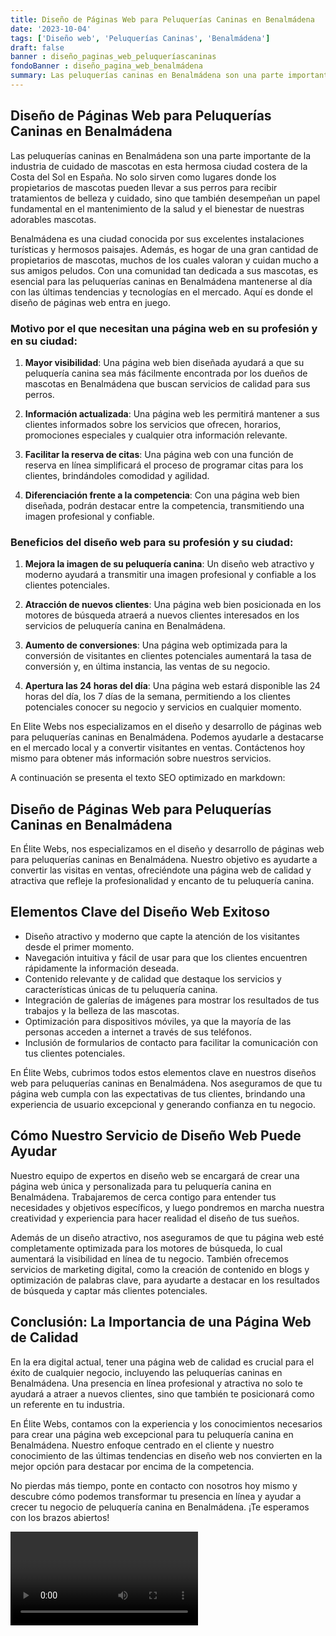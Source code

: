 ```yaml
---
title: Diseño de Páginas Web para Peluquerías Caninas en Benalmádena
date: '2023-10-04'
tags: ['Diseño web', 'Peluquerías Caninas', 'Benalmádena']
draft: false
banner : diseño_paginas_web_peluqueríascaninas
fondoBanner : diseño_pagina_web_benalmádena
summary: Las peluquerías caninas en Benalmádena son una parte importante de la industria de cuidado de mascotas en esta hermosa ciudad costera de la Costa del Sol en España. No solo sirven como lugares donde los propietarios de mascotas pueden llevar a sus perros para recibir tratamientos de belleza y cuidado, sino que también desempeñan un papel fundamental en el mantenimiento de la salud y el bienestar de nuestras adorables mascotas.
---
```


## Diseño de Páginas Web para Peluquerías Caninas en Benalmádena

Las peluquerías caninas en Benalmádena son una parte importante de la industria de cuidado de mascotas en esta hermosa ciudad costera de la Costa del Sol en España. No solo sirven como lugares donde los propietarios de mascotas pueden llevar a sus perros para recibir tratamientos de belleza y cuidado, sino que también desempeñan un papel fundamental en el mantenimiento de la salud y el bienestar de nuestras adorables mascotas.

Benalmádena es una ciudad conocida por sus excelentes instalaciones turísticas y hermosos paisajes. Además, es hogar de una gran cantidad de propietarios de mascotas, muchos de los cuales valoran y cuidan mucho a sus amigos peludos. Con una comunidad tan dedicada a sus mascotas, es esencial para las peluquerías caninas en Benalmádena mantenerse al día con las últimas tendencias y tecnologías en el mercado. Aquí es donde el diseño de páginas web entra en juego.

### Motivo por el que necesitan una página web en su profesión y en su ciudad:

1. **Mayor visibilidad**: Una página web bien diseñada ayudará a que su peluquería canina sea más fácilmente encontrada por los dueños de mascotas en Benalmádena que buscan servicios de calidad para sus perros.

2. **Información actualizada**: Una página web les permitirá mantener a sus clientes informados sobre los servicios que ofrecen, horarios, promociones especiales y cualquier otra información relevante.

3. **Facilitar la reserva de citas**: Una página web con una función de reserva en línea simplificará el proceso de programar citas para los clientes, brindándoles comodidad y agilidad.

4. **Diferenciación frente a la competencia**: Con una página web bien diseñada, podrán destacar entre la competencia, transmitiendo una imagen profesional y confiable.

### Beneficios del diseño web para su profesión y su ciudad:

1. **Mejora la imagen de su peluquería canina**: Un diseño web atractivo y moderno ayudará a transmitir una imagen profesional y confiable a los clientes potenciales.

2. **Atracción de nuevos clientes**: Una página web bien posicionada en los motores de búsqueda atraerá a nuevos clientes interesados en los servicios de peluquería canina en Benalmádena.

3. **Aumento de conversiones**: Una página web optimizada para la conversión de visitantes en clientes potenciales aumentará la tasa de conversión y, en última instancia, las ventas de su negocio.

4. **Apertura las 24 horas del día**: Una página web estará disponible las 24 horas del día, los 7 días de la semana, permitiendo a los clientes potenciales conocer su negocio y servicios en cualquier momento.

En Elite Webs nos especializamos en el diseño y desarrollo de páginas web para peluquerías caninas en Benalmádena. Podemos ayudarle a destacarse en el mercado local y a convertir visitantes en ventas. Contáctenos hoy mismo para obtener más información sobre nuestros servicios.

<GifSeo />

<Cta />

A continuación se presenta el texto SEO optimizado en markdown:

## Diseño de Páginas Web para Peluquerías Caninas en Benalmádena

En Élite Webs, nos especializamos en el diseño y desarrollo de páginas web para peluquerías caninas en Benalmádena. Nuestro objetivo es ayudarte a convertir las visitas en ventas, ofreciéndote una página web de calidad y atractiva que refleje la profesionalidad y encanto de tu peluquería canina.

## Elementos Clave del Diseño Web Exitoso

- Diseño atractivo y moderno que capte la atención de los visitantes desde el primer momento.
- Navegación intuitiva y fácil de usar para que los clientes encuentren rápidamente la información deseada.
- Contenido relevante y de calidad que destaque los servicios y características únicas de tu peluquería canina.
- Integración de galerías de imágenes para mostrar los resultados de tus trabajos y la belleza de las mascotas.
- Optimización para dispositivos móviles, ya que la mayoría de las personas acceden a internet a través de sus teléfonos.
- Inclusión de formularios de contacto para facilitar la comunicación con tus clientes potenciales.

En Élite Webs, cubrimos todos estos elementos clave en nuestros diseños web para peluquerías caninas en Benalmádena. Nos aseguramos de que tu página web cumpla con las expectativas de tus clientes, brindando una experiencia de usuario excepcional y generando confianza en tu negocio.

## Cómo Nuestro Servicio de Diseño Web Puede Ayudar

Nuestro equipo de expertos en diseño web se encargará de crear una página web única y personalizada para tu peluquería canina en Benalmádena. Trabajaremos de cerca contigo para entender tus necesidades y objetivos específicos, y luego pondremos en marcha nuestra creatividad y experiencia para hacer realidad el diseño de tus sueños.

Además de un diseño atractivo, nos aseguramos de que tu página web esté completamente optimizada para los motores de búsqueda, lo cual aumentará la visibilidad en línea de tu negocio. También ofrecemos servicios de marketing digital, como la creación de contenido en blogs y optimización de palabras clave, para ayudarte a destacar en los resultados de búsqueda y captar más clientes potenciales.

## Conclusión: La Importancia de una Página Web de Calidad

En la era digital actual, tener una página web de calidad es crucial para el éxito de cualquier negocio, incluyendo las peluquerías caninas en Benalmádena. Una presencia en línea profesional y atractiva no solo te ayudará a atraer a nuevos clientes, sino que también te posicionará como un referente en tu industria.

En Élite Webs, contamos con la experiencia y los conocimientos necesarios para crear una página web excepcional para tu peluquería canina en Benalmádena. Nuestro enfoque centrado en el cliente y nuestro conocimiento de las últimas tendencias en diseño web nos convierten en la mejor opción para destacar por encima de la competencia.

No pierdas más tiempo, ponte en contacto con nosotros hoy mismo y descubre cómo podemos transformar tu presencia en línea y ayudar a crecer tu negocio de peluquería canina en Benalmádena. ¡Te esperamos con los brazos abiertos!

<Video />

<CtaBot job='Peluquerías Caninas' city='Benalmádena'/>

<Gmaps query='Benalmádena+españa+maps' />